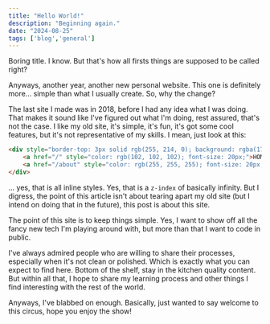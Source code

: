 ```yaml
---
title: "Hello World!"
description: "Beginning again."
date: "2024-08-25"
tags: ['blog','general']
---
```


Boring title. I know. But that's how all firsts things are supposed to be called right?

Anyways, another year, another new personal website. This one is definitely more... simple than what I usually create. So, why the change? 

The last site I made was in 2018, before I had any idea what I was doing. That makes it sound like I've figured out what I'm doing, rest assured, that's not the case. I like my old site, it's simple, it's fun, it's got some cool features, but it's not representative of my skills. I mean, just look at this:

```html
<div style="border-top: 3px solid rgb(255, 214, 0); background: rgba(17, 17, 17, 0.1); backdrop-filter: blur(100px); display: flex; z-index:99999999999999">
    <a href="/" style="color: rgb(102, 102, 102); font-size: 20px;">HOME</a>
    <a href="/about" style="color: rgb(255, 255, 255); font-size: 20px;">ABOUT ME</a>
</div>
```

... yes, that is all inline styles. Yes, that is a `z-index` of basically infinity. But I digress, the point of this article isn't about tearing apart my old site (but I intend on doing that in the future), this post is about this site. 

The point of this site is to keep things simple. Yes, I want to show off all the fancy new tech I'm playing around with, but more than that I want to code in public. 

I've always admired people who are willing to share their processes, especially when it's not clean or polished. Which is exactly what you can expect to find here. Bottom of the shelf, stay in the kitchen quality content. But within all that, I hope to share my learning process and other things I find interesting with the rest of the world. 

Anyways, I've blabbed on enough. Basically, just wanted to say welcome to this circus, hope you enjoy the show!